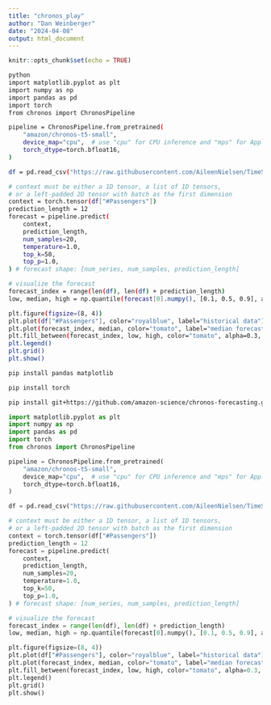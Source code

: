 ```yaml
---
title: "chronos_play"
author: "Dan Weinberger"
date: "2024-04-08"
output: html_document
---
```


```r
knitr::opts_chunk$set(echo = TRUE)

```



```bash
python
import matplotlib.pyplot as plt
import numpy as np
import pandas as pd
import torch
from chronos import ChronosPipeline

pipeline = ChronosPipeline.from_pretrained(
    "amazon/chronos-t5-small",
    device_map="cpu",  # use "cpu" for CPU inference and "mps" for Apple Silicon; cuda for gpu
    torch_dtype=torch.bfloat16,
)

df = pd.read_csv("https://raw.githubusercontent.com/AileenNielsen/TimeSeriesAnalysisWithPython/master/data/AirPassengers.csv")

# context must be either a 1D tensor, a list of 1D tensors,
# or a left-padded 2D tensor with batch as the first dimension
context = torch.tensor(df["#Passengers"])
prediction_length = 12
forecast = pipeline.predict(
    context,
    prediction_length,
    num_samples=20,
    temperature=1.0,
    top_k=50,
    top_p=1.0,
) # forecast shape: [num_series, num_samples, prediction_length]

# visualize the forecast
forecast_index = range(len(df), len(df) + prediction_length)
low, median, high = np.quantile(forecast[0].numpy(), [0.1, 0.5, 0.9], axis=0)

plt.figure(figsize=(8, 4))
plt.plot(df["#Passengers"], color="royalblue", label="historical data")
plt.plot(forecast_index, median, color="tomato", label="median forecast")
plt.fill_between(forecast_index, low, high, color="tomato", alpha=0.3, label="80% prediction interval")
plt.legend()
plt.grid()
plt.show()

```

```bash

pip install pandas matplotlib

pip install torch

pip install git+https://github.com/amazon-science/chronos-forecasting.git

```



```python
import matplotlib.pyplot as plt
import numpy as np
import pandas as pd
import torch
from chronos import ChronosPipeline

pipeline = ChronosPipeline.from_pretrained(
    "amazon/chronos-t5-small",
    device_map="cpu",  # use "cpu" for CPU inference and "mps" for Apple Silicon; cuda for gpu
    torch_dtype=torch.bfloat16,
)

df = pd.read_csv("https://raw.githubusercontent.com/AileenNielsen/TimeSeriesAnalysisWithPython/master/data/AirPassengers.csv")

# context must be either a 1D tensor, a list of 1D tensors,
# or a left-padded 2D tensor with batch as the first dimension
context = torch.tensor(df["#Passengers"])
prediction_length = 12
forecast = pipeline.predict(
    context,
    prediction_length,
    num_samples=20,
    temperature=1.0,
    top_k=50,
    top_p=1.0,
) # forecast shape: [num_series, num_samples, prediction_length]

# visualize the forecast
forecast_index = range(len(df), len(df) + prediction_length)
low, median, high = np.quantile(forecast[0].numpy(), [0.1, 0.5, 0.9], axis=0)

plt.figure(figsize=(8, 4))
plt.plot(df["#Passengers"], color="royalblue", label="historical data")
plt.plot(forecast_index, median, color="tomato", label="median forecast")
plt.fill_between(forecast_index, low, high, color="tomato", alpha=0.3, label="80% prediction interval")
plt.legend()
plt.grid()
plt.show()
```

